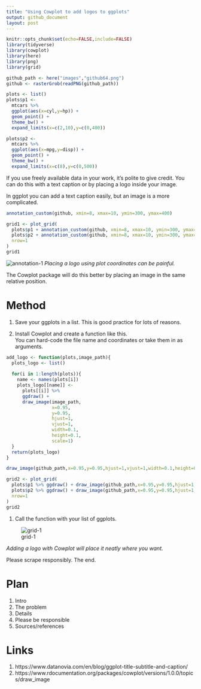 ```yaml
---
title: "Using Cowplot to add logos to ggplots"
output: github_document
layout: post
---
```


```r
knitr::opts_chunk$set(echo=FALSE,include=FALSE)
library(tidyverse)
library(cowplot)
library(here)
library(png)
library(grid)

github_path <- here("images","github64.png")
github <- rasterGrob(readPNG(github_path))

plots <- list()
plots$p1 <-
  mtcars %>%
  ggplot(aes(x=cyl,y=hp)) +
  geom_point() +
  theme_bw() +
  expand_limits(x=c(2,10),y=c(0,400))

plots$p2 <-
  mtcars %>%
  ggplot(aes(x=mpg,y=disp)) +
  geom_point() +
  theme_bw() +
  expand_limits(x=c(8),y=c(0,500))
```

If you use freely available data in your work, it's polite to give credit. You can do this with a text caption or by placing a logo inside your image.

In ggplot you can add a text caption easily, but an image is a more complicated.

```r
annotation_custom(github, xmin=8, xmax=10, ymin=300, ymax=400)
```
```r
grid1 <- plot_grid(
  plots$p1 + annotation_custom(github, xmin=8, xmax=10, ymin=300, ymax=400), 
  plots$p2 + annotation_custom(github, xmin=8, xmax=10, ymin=300, ymax=400),
  nrow=1
)
grid1
```

![annotation-1]({{site.baseurl}}/images/scrape-nicely/annotation-1.png)
*Placing a logo using plot coordinates can be painful.*

The Cowplot package will do this better by placing an image in the same relative position.

# Method

1. Save your ggplots in a list. This is good practice for lots of reasons.

1. Install Cowplot and create a function like this.  
You can hard-code the file name and coordinates or take them in as arguments.

```r
add_logo <- function(plots,image_path){
  plots_logo <- list()
  
  for(i in 1:length(plots)){
    name <- names(plots[i])
    plots_logo[[name]] <-
      plots[[i]] %>%
      ggdraw() +
      draw_image(image_path,
                 x=0.95,
                 y=0.95,
                 hjust=1,
                 vjust=1,
                 width=0.1,
                 height=0.1,
                 scale=1)
  }
  return(plots_logo)
}
```
```r
draw_image(github_path,x=0.95,y=0.95,hjust=1,vjust=1,width=0.1,height=0.1,scale=1)
```
```r
grid2 <- plot_grid(
  plots$p1 %>% ggdraw() + draw_image(github_path,x=0.95,y=0.95,hjust=1,vjust=1,width=0.12,height=0.12,scale=1),
  plots$p2 %>% ggdraw() + draw_image(github_path,x=0.95,y=0.95,hjust=1,vjust=1,width=0.12,height=0.12,scale=1),
  nrow=1
)
grid2

```

1. Call the function with your list of ggplots.

![grid-1]({{site.baseurl}}/images/scrape-nicely/draw-image-1.png)

*Adding a logo with Cowplot will place it neatly where you want.*

Please scrape responsibly. The end.

# Plan
1. Intro
1. The problem
1. Details
1. Please be responsible
1. Sources/references

# Links
1. https://www.datanovia.com/en/blog/ggplot-title-subtitle-and-caption/
1. https://www.rdocumentation.org/packages/cowplot/versions/1.0.0/topics/draw_image
